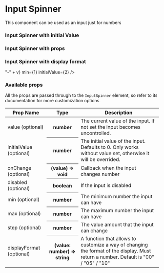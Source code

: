 
<Meta title="Components | InputSpinner" />

# Input Spinner

This component can be used as an input just for numbers

<Preview>
  <Story name="InputSpinner">
    <InputSpinner />
  </Story>
</Preview>

### Input Spinner with initial Value

<Preview>
  <Story name="InputSpinnerWithInitialValue">
    <InputSpinner initialValue={7} />
  </Story>
</Preview>

### Input Spinner with props

<Preview>
  <Story name="InputSpinnerWithProps">
    <InputSpinnerStoryWithProps />
  </Story>
</Preview>

### Input Spinner with display format

<Preview>
  <Story name="InputSpinnerWithDisplayFormat">
    <InputSpinner displayFormat={v => "-" + v} min={1} initialValue={2} />
  </Story>
</Preview>

### Available props

All the props are passed through to the `InputSpinner` element, so refer to its documentation for more customization options.

<table width="100%">
  <thead>
    <tr>
      <th>Prop Name</th>
      <th>Type</th>
      <th>Description</th>
    </tr>
  </thead>
  <tbody>
    <tr>
      <td>value (optional)</td>
      <th>number</th>
      <td>
        The current value of the input. If not set the input becomes
        uncontrolled.
      </td>
    </tr>
    <tr>
      <td>initialValue (optional)</td>
      <th>number</th>
      <td>
        The initial value of the input. Defaults to 0. Only works
        without value set, otherwise it will be overrided.
      </td>
    </tr>
    <tr>
      <td>onChange (optional)</td>
      <th>(value) => void</th>
      <td>Callback when the input changes number</td>
    </tr>
    <tr>
      <td>disabled (optional)</td>
      <th>boolean</th>
      <td>If the input is disabled</td>
    </tr>
    <tr>
      <td>min (optional)</td>
      <th>number</th>
      <td>The minimum number the input can have</td>
    </tr>
    <tr>
      <td>max (optional)</td>
      <th>number</th>
      <td>The maximum number the input can have</td>
    </tr>
    <tr>
      <td>step (optional)</td>
      <th>number</th>
      <td>The value amount that the input can change</td>
    </tr>
    <tr>
      <td>displayFormat (optional)</td>
      <th>(value: number) => string</th>
      <td>
        A function that allows to customize a way of changing the format of the
        display. Must return a number. Default is "00" / "05" / "10"
      </td>
    </tr>
  </tbody>
</table>
